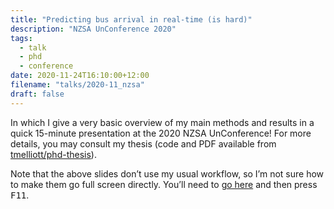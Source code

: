 ```yaml
---
title: "Predicting bus arrival in real-time (is hard)"
description: "NZSA UnConference 2020"
tags:
  - talk
  - phd
  - conference
date: 2020-11-24T16:10:00+12:00
filename: "talks/2020-11_nzsa"
draft: false
---
```


In which I give a very basic overview of my main methods and results in a quick 15-minute presentation at the 2020 NZSA UnConference! For more details, you may consult my thesis (code and PDF available from [tmelliott/phd-thesis](https://github.com/tmelliott/phd-thesis)).

<!--more-->

Note that the above slides don't use my usual workflow, so I'm not sure how to make them go full screen directly. You'll need to [go here](https://tomelliott.co.nz/talks/2020-11_nzsa) and then press <kbd>F11</kbd>.
